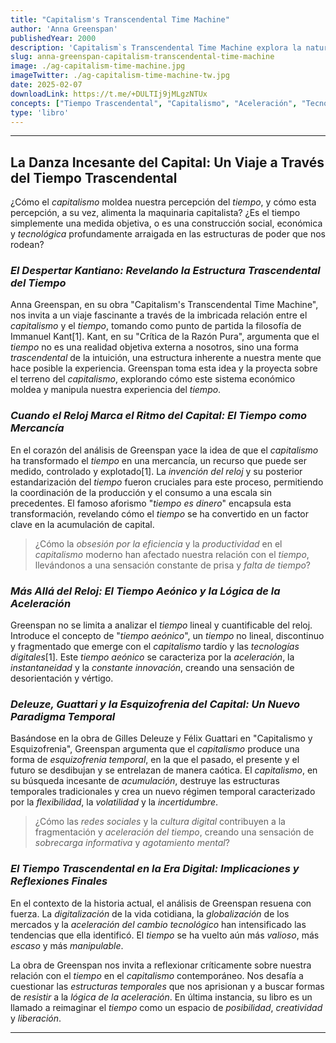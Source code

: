 ```yaml
---
title: "Capitalism's Transcendental Time Machine" 
author: 'Anna Greenspan'
publishedYear: 2000
description: 'Capitalism`s Transcendental Time Machine explora la naturaleza del tiempo en el capitalismo, basándose en Kant. A. Greenspan analiza cómo el tiempo se liga a la tecnología capitalista, examinando su control y distribución. Un análisis crítico de capitalismo, tecnología y percepción temporal.'
slug: anna-greenspan-capitalism-transcendental-time-machine
image: ./ag-capitalism-time-machine.jpg
imageTwitter: ./ag-capitalism-time-machine-tw.jpg
date: 2025-02-07
downloadLink: https://t.me/+DULTIj9jMLgzNTUx
concepts: ["Tiempo Trascendental", "Capitalismo", "Aceleración", "Tecnología", "Materialismo"]
type: 'libro'
---
```


---

## La Danza Incesante del Capital: Un Viaje a Través del Tiempo Trascendental

¿Cómo el *capitalismo* moldea nuestra percepción del *tiempo*, y cómo esta percepción, a su vez, alimenta la maquinaria capitalista? ¿Es el tiempo simplemente una medida objetiva, o es una construcción social, económica y *tecnológica* profundamente arraigada en las estructuras de poder que nos rodean?

### _El Despertar Kantiano: Revelando la Estructura Trascendental del Tiempo_

Anna Greenspan, en su obra "Capitalism's Transcendental Time Machine", nos invita a un viaje fascinante a través de la imbricada relación entre el *capitalismo* y el *tiempo*, tomando como punto de partida la filosofía de Immanuel Kant[1]. Kant, en su "Crítica de la Razón Pura", argumenta que el *tiempo* no es una realidad objetiva externa a nosotros, sino una forma *trascendental* de la intuición, una estructura inherente a nuestra mente que hace posible la experiencia. Greenspan toma esta idea y la proyecta sobre el terreno del *capitalismo*, explorando cómo este sistema económico moldea y manipula nuestra experiencia del *tiempo*.

### _Cuando el Reloj Marca el Ritmo del Capital: El Tiempo como Mercancía_

En el corazón del análisis de Greenspan yace la idea de que el *capitalismo* ha transformado el *tiempo* en una mercancía, un recurso que puede ser medido, controlado y explotado[1]. La *invención del reloj* y su posterior estandarización del *tiempo* fueron cruciales para este proceso, permitiendo la coordinación de la producción y el consumo a una escala sin precedentes. El famoso aforismo "*tiempo es dinero*" encapsula esta transformación, revelando cómo el *tiempo* se ha convertido en un factor clave en la acumulación de capital.

> ¿Cómo la *obsesión por la eficiencia* y la *productividad* en el *capitalismo* moderno han afectado nuestra relación con el *tiempo*, llevándonos a una sensación constante de prisa y *falta de tiempo*?

### _Más Allá del Reloj: El Tiempo Aeónico y la Lógica de la Aceleración_

Greenspan no se limita a analizar el *tiempo* lineal y cuantificable del reloj. Introduce el concepto de "*tiempo aeónico*", un *tiempo* no lineal, discontinuo y fragmentado que emerge con el *capitalismo* tardío y las *tecnologías digitales*[1]. Este *tiempo aeónico* se caracteriza por la *aceleración*, la *instantaneidad* y la *constante innovación*, creando una sensación de desorientación y vértigo.

### _Deleuze, Guattari y la Esquizofrenia del Capital: Un Nuevo Paradigma Temporal_

Basándose en la obra de Gilles Deleuze y Félix Guattari en "Capitalismo y Esquizofrenia", Greenspan argumenta que el *capitalismo* produce una forma de *esquizofrenia temporal*, en la que el pasado, el presente y el futuro se desdibujan y se entrelazan de manera caótica. El *capitalismo*, en su búsqueda incesante de *acumulación*, destruye las estructuras temporales tradicionales y crea un nuevo régimen temporal caracterizado por la *flexibilidad*, la *volatilidad* y la *incertidumbre*.

> ¿Cómo las *redes sociales* y la *cultura digital* contribuyen a la fragmentación y *aceleración del tiempo*, creando una sensación de *sobrecarga informativa* y *agotamiento mental*?

### _El Tiempo Trascendental en la Era Digital: Implicaciones y Reflexiones Finales_

En el contexto de la historia actual, el análisis de Greenspan resuena con fuerza. La *digitalización* de la vida cotidiana, la *globalización* de los mercados y la *aceleración del cambio tecnológico* han intensificado las tendencias que ella identificó. El *tiempo* se ha vuelto aún más *valioso*, más *escaso* y más *manipulable*.

La obra de Greenspan nos invita a reflexionar críticamente sobre nuestra relación con el *tiempo* en el *capitalismo* contemporáneo. Nos desafía a cuestionar las *estructuras temporales* que nos aprisionan y a buscar formas de *resistir* a la *lógica de la aceleración*. En última instancia, su libro es un llamado a reimaginar el *tiempo* como un espacio de *posibilidad*, *creatividad* y *liberación*.

---
